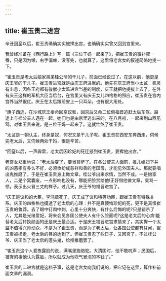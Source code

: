 ```yaml
---
---
---
```

title: 崔玉贵二进宫
---



辛丑回銮以后，崔玉贵确确实实被撵出宫，也确确实实曾又回到宫里来。

我曾经准备在《西行路上》写一篇《三位干妈一起来了》，把崔玉贵的事补叙一番，只是因为懒，右手偏瘫，没写完，也就算了。这里将老宫女的叙述简略地提一下。

“崔玉贵是老太后娘家弟弟桂公爷的干儿子，前面已经说过了。在这以前，他更是庆王爷的干儿子。崔玉贵进宫就是由庆王府进献的。他先在庆王府当小太监，机灵有出息，因各王府都有敬献小太监进宫当差的制度，庆王就把他提拔上去了。在外有庆王这样的军机大臣当后台，在宫里又有庆王女儿四格格的照应，崔玉贵在宫内宫外当然很红。庆王在太后跟前安上一只耳朵，也有很大用处。

“庚子西逃，在沙城庆王奉命回京议和，回京后又命二位侧福晋追赶太后车驾。路途上与桂公夫人遇在一起，她们也是由京里逃出来的，在八月初，一起来到山西见驾。对崔玉贵来说，是三位干妈一起来了。这就忙煞了崔玉贵。

“太监是一朝认主，终身是奴，何况又是干儿子呢。崔玉贵在西安东奔西走，伺候完老太后，又伺候两处干妈，很是辛苦。

“回銮以后，一声霹雷，老太后因珍妃的死迁怒到崔玉贵，要撵他出宫。”

老宫女郑重地说：“老太后变了，要当菩萨了。在各公使夫人面前，推儿媳妇下井的凶恶相有多么不好，必须妆扮成慈祥和善的老国母，才能见外国夫人。那就要唱出鬼推磨了，于是在崔玉贵身上做文章。桂公爷出来求情，当然不成。一是娘家人，二是个窝囊废，一点影响也没有，哪能把脸赏给他!正好借他做文章，臭骂一顿，表示出火冒三丈的样子。过几天，庆王爷的福晋进宫了。

“庆王是议和的大臣，李鸿章死了，庆王成了议和特等功臣，跟崔玉贵有特殊关系。庆王的四格格也摸透了老太后的心理：并不是真懊悔珍妃的死，更不是真恨崔玉贵的鲁莽。去了眼中钉肉中刺，心里十分爽快，有什么后悔的呢?只是错杀了人，尤其是光绪爱妃，将来会见各国公使夫人有什么脸面呢?这是老太后的心病!能替老太后转换颜面的还是庆王最合适。于是庆王福晋进宫求情来了，其实撵一个太监不值得兴师动众，不是为了崔玉贵，而是为了老太后，让各国公使都有耳闻，崔玉贵被撵走，老太后的目的达到了。但崔玉贵忍了些日子，又回宫了。不过桂公爷、庆王当了老太后的蓬头鬼，给推推磨罢了。

“崔玉贵这个人爱拣露脸的说，满嘴里跑骆驼。大清国时，他不敢吭声；民国后，被撵的事他认为露脸，所以就成为他吹气冒泡的本钱了。”

崔玉贵的二进宫就是这档子事，这是老宫女向我们说的，把它记在这里，算作补前面文章的漏洞。
